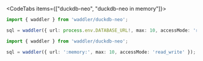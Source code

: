 

<CodeTabs items={["duckdb-neo", "duckdb-neo in memory"]}>
```typescript copy
import { waddler } from 'waddler/duckdb-neo';

sql = waddler({ url: process.env.DATABASE_URL!, max: 10, accessMode: 'read_write' });
```
```typescript copy
import { waddler } from 'waddler/duckdb-neo';

sql = waddler({ url: ':memory:', max: 10, accessMode: 'read_write' });
```
</CodeTabs>
